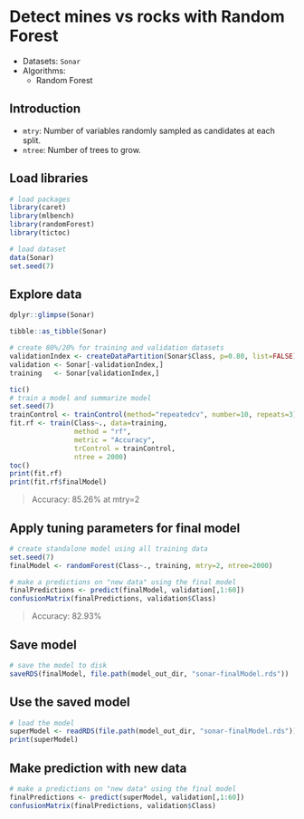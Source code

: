 # Detect mines vs rocks with Random Forest

* Datasets: `Sonar`
* Algorithms:
    * Random Forest


## Introduction

* `mtry`: Number of variables randomly sampled as candidates at each split.
* `ntree`: Number of trees to grow.

## Load libraries

```r
# load packages
library(caret)
library(mlbench)
library(randomForest)
library(tictoc)

# load dataset
data(Sonar)
set.seed(7)
```

## Explore data

```r
dplyr::glimpse(Sonar)
```


```r
tibble::as_tibble(Sonar)
```


```r
# create 80%/20% for training and validation datasets
validationIndex <- createDataPartition(Sonar$Class, p=0.80, list=FALSE)
validation <- Sonar[-validationIndex,]
training   <- Sonar[validationIndex,]
```

```r
tic()
# train a model and summarize model
set.seed(7)
trainControl <- trainControl(method="repeatedcv", number=10, repeats=3)
fit.rf <- train(Class~., data=training, 
                method = "rf", 
                metric = "Accuracy", 
                trControl = trainControl, 
                ntree = 2000)
toc()
print(fit.rf)
print(fit.rf$finalModel)
```


> Accuracy: 85.26% at mtry=2

## Apply tuning parameters for final model

```r
# create standalone model using all training data
set.seed(7)
finalModel <- randomForest(Class~., training, mtry=2, ntree=2000)

# make a predictions on "new data" using the final model
finalPredictions <- predict(finalModel, validation[,1:60])
confusionMatrix(finalPredictions, validation$Class)
```

> Accuracy: 82.93%

## Save model

```r
# save the model to disk
saveRDS(finalModel, file.path(model_out_dir, "sonar-finalModel.rds"))
```

## Use the saved model

```r
# load the model
superModel <- readRDS(file.path(model_out_dir, "sonar-finalModel.rds"))
print(superModel)
```

## Make prediction with new data

```r
# make a predictions on "new data" using the final model
finalPredictions <- predict(superModel, validation[,1:60])
confusionMatrix(finalPredictions, validation$Class)
```

